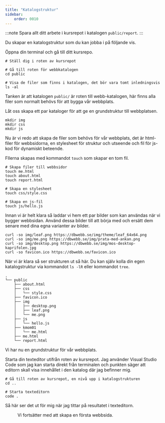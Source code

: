 ```yaml
---
title: "Katalogstruktur" 
sidebar:
    order: 0010
---
```



:::note
Spara allt ditt arbete i kursrepot i katalogen `public/report`. 
:::

Du skapar en katalogstruktur som du kan jobba i på följande vis.

Öppna din terminal och gå till ditt kursrepo.

```console title="Gå till rätt arbetskatalog"
# Ställ dig i roten av kursrepot

# Gå till roten för webbkatalogen
cd public

# Visa de filer som finns i katalogen, det bör vara tomt inledningsvis
ls -al
```

Tanken är att katalogen `public/` är roten till webb-katalogen, här finns alla filer som normalt behövs för att bygga vår webbplats.

Låt oss skapa ett par kataloger för att ge en grundstruktur till webbplatsen. 

```console title="Skapa kataloger för bilder, stylesheets och js-filer."
mkdir img
mkdir css
mkdir js
```

Nu är vi redo att skapa de filer som behövs för vår webbplats, det är html-filer för webbsidorna, en stylesheet för struktur och utseende och fil för js-kod för dynamiskt beteende.

FIlerna skapas med kommandot `touch` som skapar en tom fil.

```console title="Skapa filer till webbplatsen."
# Skapa filer till webbsidor
touch me.html
touch about.html
touch report.html

# Skapa en stylesheet
touch css/style.css

# Skapa en js-fil
touch js/hello.js
```

Innan vi är helt klara så laddar vi hem ett par bilder som kan användas när vi bygger webbsidan. Använd dessa bilder till att börja med och ersätt dem senare med dina egna varianter av bilder.

```console title="Hämta hem bilder från nätet och spara lokalt"
curl -so img/leaf.png https://dbwebb.se/img/theme/leaf_64x64.png
curl -so img/me.png https://dbwebb.se/img/prata-med-ankan.png
curl -so img/desktop.png https://dbwebb.se/img/mos-desktop-kaprifolen.jpg
curl -so favicon.ico https://dbwebb.se/favicon.ico
```

När vi är klara så ser strukturen ut så här. Du kan själv kolla din egen katalogstruktur via kommandot `ls -lR` eller kommandot `tree`.

```console title="Katalogstruktur inför övningen."
.
└── public
    ├── about.html
    ├── css
    │   └── style.css
    ├── favicon.ico
    ├── img
    │   ├── desktop.png
    │   ├── leaf.png
    │   └── me.png
    ├── js
    │   └── hello.js
    ├── kmom01
    │   └── me.html
    ├── me.html
    └── report.html
```

Vi har nu en grundstruktur för vår webbplats.

Starta din texteditor utifrån roten av kursrepot. Jag använder Visual Studio Code som jag kan starta direkt från terminalen och punkten säger att editorn skall visa innehållet i den katalog där jag befinner mig.

```console title="Öppna texteditorn för att börja jobba."
# Gå till roten av kursrepot, en nivå upp i katalogstrukturen
cd ..

# Starta texteditorn
code .
```

Så här ser det ut för mig när jag tittar på resultatet i texteditorn.


<Figure 
    src={vscode}
    caption="Strukturen för min webbplats som den ser ut i texteditorn vscode."
/>

Vi fortsätter med att skapa en första webbsida.
